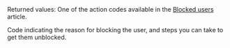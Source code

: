 <ResponseField name="ActionCode" type="string" >    
Returned values: One of the action codes available in the <a href="/guides/users/blocked-users">Blocked users</a> article.

Code indicating the reason for blocking the user, and steps you can take to get them unblocked.  
</ResponseField>